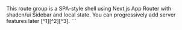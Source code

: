 This route group is a SPA-style shell using Next.js App Router with shadcn/ui Sidebar and local state. You can progressively add server features later [^1][^2][^3].
\`\`\`
